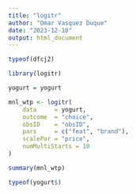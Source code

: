 ```yaml
---
title: "logitr"
author: "Omar Vasquez Duque"
date: "2023-12-10"
output: html_document
---
```


```r
typeof(dfcj2)
```

```r
library(logitr)
```
```r
yogurt = yogurt
```

```r
mnl_wtp <- logitr(
    data     = yogurt,
    outcome  = "choice",
    obsID    = "obsID",
    pars     = c("feat", "brand"),
    scalePar = "price",
    numMultiStarts = 10
)
```
```r
summary(mnl_wtp)
```

```r
typeof(yogurt$)
```

